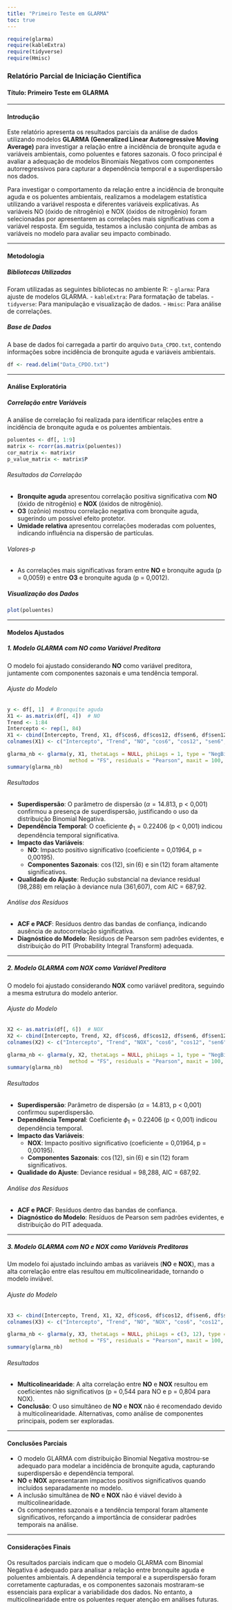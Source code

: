 ```yaml
---
title: "Primeiro Teste em GLARMA"
toc: true
---
```


```r
require(glarma)
require(kableExtra)
require(tidyverse)
require(Hmisc)
```

### Relatório Parcial de Iniciação Científica

#### Título: Primeiro Teste em GLARMA

---

#### Introdução
Este relatório apresenta os resultados parciais da análise de dados utilizando modelos **GLARMA (Generalized Linear Autoregressive Moving Average)** para investigar a relação entre a incidência de bronquite aguda e variáveis ambientais, como poluentes e fatores sazonais. O foco principal é avaliar a adequação de modelos Binomiais Negativos com componentes autorregressivos para capturar a dependência temporal e a superdispersão nos dados.

Para investigar o comportamento da relação entre a incidência de bronquite aguda e os poluentes ambientais, realizamos a modelagem estatística utilizando a variável resposta e diferentes variáveis explicativas. As variáveis NO (óxido de nitrogênio) e NOX (óxidos de nitrogênio) foram selecionadas por apresentarem as correlações mais significativas com a variável resposta. Em seguida, testamos a inclusão conjunta de ambas as variáveis no modelo para avaliar seu impacto combinado.

---

#### Metodologia

##### Bibliotecas Utilizadas
Foram utilizadas as seguintes bibliotecas no ambiente R:
- `glarma`: Para ajuste de modelos GLARMA.
- `kableExtra`: Para formatação de tabelas.
- `tidyverse`: Para manipulação e visualização de dados.
- `Hmisc`: Para análise de correlações.

##### Base de Dados
A base de dados foi carregada a partir do arquivo `Data_CPDO.txt`, contendo informações sobre incidência de bronquite aguda e variáveis ambientais.

```r
df <- read.delim("Data_CPDO.txt")
```

---

#### Análise Exploratória

##### Correlação entre Variáveis
A análise de correlação foi realizada para identificar relações entre a incidência de bronquite aguda e os poluentes ambientais.

```r
poluentes <- df[, 1:9]
matrix <- rcorr(as.matrix(poluentes))
cor_matrix <- matrix$r
p_value_matrix <- matrix$P
```

###### Resultados da Correlação
- **Bronquite aguda** apresentou correlação positiva significativa com **NO** (óxido de nitrogênio) e **NOX** (óxidos de nitrogênio).
- **O3** (ozônio) mostrou correlação negativa com bronquite aguda, sugerindo um possível efeito protetor.
- **Umidade relativa** apresentou correlações moderadas com poluentes, indicando influência na dispersão de partículas.

###### Valores-p
- As correlações mais significativas foram entre **NO** e bronquite aguda (p = 0,0059) e entre **O3** e bronquite aguda (p = 0,0012).

##### Visualização dos Dados
```r
plot(poluentes)
```

---

#### Modelos Ajustados

##### 1. Modelo GLARMA com **NO** como Variável Preditora
O modelo foi ajustado considerando **NO** como variável preditora, juntamente com componentes sazonais e uma tendência temporal.

###### Ajuste do Modelo
```r
y <- df[, 1]  # Bronquite aguda
X1 <- as.matrix(df[, 4])  # NO
Trend <- 1:84
Intercepto <- rep(1, 84)
X1 <- cbind(Intercepto, Trend, X1, df$cos6, df$cos12, df$sen6, df$sen12)
colnames(X1) <- c("Intercepto", "Trend", "NO", "cos6", "cos12", "sen6", "sen12")

glarma_nb <- glarma(y, X1, thetaLags = NULL, phiLags = 1, type = "NegBin",
                    method = "FS", residuals = "Pearson", maxit = 100, grad = 1e-6)
summary(glarma_nb)
```

###### Resultados
- **Superdispersão**: O parâmetro de dispersão ($\alpha = 14.813$, p < 0,001) confirmou a presença de superdispersão, justificando o uso da distribuição Binomial Negativa.
- **Dependência Temporal**: O coeficiente $\phi_1 = 0.22406$ (p < 0,001) indicou dependência temporal significativa.
- **Impacto das Variáveis**:
  - **NO**: Impacto positivo significativo (coeficiente = 0,01964, p = 0,00195).
  - **Componentes Sazonais**: $\cos(12)$, $\sin(6)$ e $\sin(12)$ foram altamente significativos.
- **Qualidade do Ajuste**: Redução substancial na deviance residual (98,288) em relação à deviance nula (361,607), com AIC = 687,92.

###### Análise dos Resíduos
- **ACF e PACF**: Resíduos dentro das bandas de confiança, indicando ausência de autocorrelação significativa.
- **Diagnóstico do Modelo**: Resíduos de Pearson sem padrões evidentes, e distribuição do PIT (Probability Integral Transform) adequada.

---

##### 2. Modelo GLARMA com **NOX** como Variável Preditora
O modelo foi ajustado considerando **NOX** como variável preditora, seguindo a mesma estrutura do modelo anterior.

###### Ajuste do Modelo
```r
X2 <- as.matrix(df[, 6])  # NOX
X2 <- cbind(Intercepto, Trend, X2, df$cos6, df$cos12, df$sen6, df$sen12)
colnames(X2) <- c("Intercepto", "Trend", "NOX", "cos6", "cos12", "sen6", "sen12")

glarma_nb <- glarma(y, X2, thetaLags = NULL, phiLags = 1, type = "NegBin",
                    method = "FS", residuals = "Pearson", maxit = 100, grad = 1e-6)
summary(glarma_nb)
```

###### Resultados
- **Superdispersão**: Parâmetro de dispersão ($\alpha = 14.813$, p < 0,001) confirmou superdispersão.
- **Dependência Temporal**: Coeficiente $\phi_1 = 0.22406$ (p < 0,001) indicou dependência temporal.
- **Impacto das Variáveis**:
  - **NOX**: Impacto positivo significativo (coeficiente = 0,01964, p = 0,00195).
  - **Componentes Sazonais**: $\cos(12)$, $\sin(6)$ e $\sin(12)$ foram significativos.
- **Qualidade do Ajuste**: Deviance residual = 98,288, AIC = 687,92.

###### Análise dos Resíduos
- **ACF e PACF**: Resíduos dentro das bandas de confiança.
- **Diagnóstico do Modelo**: Resíduos de Pearson sem padrões evidentes, e distribuição do PIT adequada.

---

##### 3. Modelo GLARMA com **NO** e **NOX** como Variáveis Preditoras
Um modelo foi ajustado incluindo ambas as variáveis (**NO** e **NOX**), mas a alta correlação entre elas resultou em multicolinearidade, tornando o modelo inviável.

###### Ajuste do Modelo
```r
X3 <- cbind(Intercepto, Trend, X1, X2, df$cos6, df$cos12, df$sen6, df$sen12)
colnames(X3) <- c("Intercepto", "Trend", "NO", "NOX", "cos6", "cos12", "sen6", "sen12")

glarma_nb <- glarma(y, X3, thetaLags = NULL, phiLags = c(3, 12), type = "NegBin",
                    method = "FS", residuals = "Pearson", maxit = 100, grad = 1e-6)
summary(glarma_nb)
```

###### Resultados
- **Multicolinearidade**: A alta correlação entre **NO** e **NOX** resultou em coeficientes não significativos (p = 0,544 para NO e p = 0,804 para NOX).
- **Conclusão**: O uso simultâneo de **NO** e **NOX** não é recomendado devido à multicolinearidade. Alternativas, como análise de componentes principais, podem ser exploradas.

---

#### Conclusões Parciais
- O modelo GLARMA com distribuição Binomial Negativa mostrou-se adequado para modelar a incidência de bronquite aguda, capturando superdispersão e dependência temporal.
- **NO** e **NOX** apresentaram impactos positivos significativos quando incluídos separadamente no modelo.
- A inclusão simultânea de **NO** e **NOX** não é viável devido à multicolinearidade.
- Os componentes sazonais e a tendência temporal foram altamente significativos, reforçando a importância de considerar padrões temporais na análise.

---

#### Considerações Finais
Os resultados parciais indicam que o modelo GLARMA com Binomial Negativa é adequado para analisar a relação entre bronquite aguda e poluentes ambientais. A dependência temporal e a superdispersão foram corretamente capturadas, e os componentes sazonais mostraram-se essenciais para explicar a variabilidade dos dados. No entanto, a multicolinearidade entre os poluentes requer atenção em análises futuras.